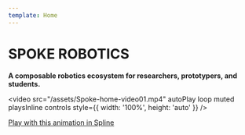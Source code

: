```yaml
---
template: Home
---
```


# SPOKE ROBOTICS

**A composable robotics ecosystem for researchers, prototypers, and students.**

<video 
  src="/assets/Spoke-home-video01.mp4" 
  autoPlay 
  loop 
  muted 
  playsInline
  controls
  style={{ width: '100%', height: 'auto' }}
/>

<div style={{ textAlign: 'center', marginTop: '1rem' }}>
  <a href="https://my.spline.design/spoke12-NPxQakxmLYvO5xqnC1DQ3zgz/" target="_blank" rel="noopener noreferrer" style={{ color: 'white', textDecoration: 'underline' }}>
    Play with this animation in Spline
  </a>
</div>

<NewsletterForm />

